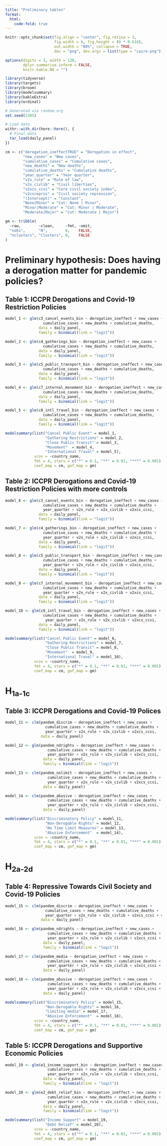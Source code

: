 ```yaml
---
title: "Preliminary tables"
format:
  html:
    code-fold: true
---
```


```r
knitr::opts_chunk$set(fig.align = "center", fig.retina = 3,
                      fig.width = 6, fig.height = (6 * 0.618),
                      out.width = "80%", collapse = TRUE,
                      dev = "png", dev.args = list(type = "cairo-png"))

options(digits = 3, width = 120,
        dplyr.summarise.inform = FALSE,
        knitr.kable.NA = "")
```

```r
library(tidyverse)
library(targets)
library(broom)
library(modelsummary)
library(kableExtra)
library(ordinal)

# Generated via random.org
set.seed(2385)

# Load data 
withr::with_dir(here::here(), {
  # Final data
  tar_load(daily_panel)
})
```

```r
cm <- c("derogation_ineffectTRUE" = "Derogation in effect",
        "new_cases" = "New cases",
        "cumulative_cases" = "Cumulative cases",
        "new_deaths" = "New deaths",
        "cumulative_deaths" = "Cumulative deaths",
        "year_quarter" = "Year quarter",
        "v2x_rule" = "Rule of law",
        "v2x_civlib" = "Civil liberties",
        "v2xcs_ccsi" = "Core civil society index",
        "v2csreprss" = "Civil society repression",
        "(Intercept)" = "Constant",
        "None|Minor" = "Cut: None | Minor",
        "Minor|Moderate" = "Cut: Minor | Moderate",
        "Moderate|Major" = "Cut: Moderate | Major")

gm <- tribble(
  ~raw,        ~clean,     ~fmt, ~omit,
  "nobs",      "N",        0,    FALSE,
  "nclusters", "Clusters", 0,    FALSE
)
```


# Preliminary hypothesis: Does having a derogation matter for pandemic policies?

## Table 1: ICCPR Derogations and Covid-19 Restriction Policies

```r
model_1 <- glm(c3_cancel_events_bin ~ derogation_ineffect + new_cases + 
                 cumulative_cases + new_deaths + cumulative_deaths,
               data = daily_panel,
               family = binomial(link = "logit"))

model_2 <- glm(c4_gatherings_bin ~ derogation_ineffect + new_cases + 
                 cumulative_cases + new_deaths + cumulative_deaths,
               data = daily_panel,
               family = binomial(link = "logit"))

model_3 <- glm(c5_public_transport_bin ~ derogation_ineffect + new_cases + 
                 cumulative_cases + new_deaths + cumulative_deaths,
               data = daily_panel,
               family = binomial(link = "logit"))

model_4 <- glm(c7_internal_movement_bin ~ derogation_ineffect + new_cases + 
                 cumulative_cases + new_deaths + cumulative_deaths,
               data = daily_panel,
               family = binomial(link = "logit"))

model_5 <- glm(c8_intl_travel_bin ~ derogation_ineffect + new_cases + 
                 cumulative_cases + new_deaths + cumulative_deaths,
               data = daily_panel,
               family = binomial(link = "logit"))

modelsummary(list("Cancel Public Event" = model_1,
                  "Gathering Restrictions" = model_2,
                  "Close Public Transit" = model_3,
                  "Movement"  = model_4,
                  "International Travel" = model_5),
             vcov = ~country_name, 
             fmt = 4, stars = c("*" = 0.1, "**" = 0.01, "***" = 0.001),
             coef_map = cm, gof_map = gm)
```

## Table 2: ICCPR Derogations and Covid-19 Restriction Policies with more controls

```r
model_6 <- glm(c3_cancel_events_bin ~ derogation_ineffect + new_cases + 
                 cumulative_cases + new_deaths + cumulative_deaths +
                 year_quarter + v2x_rule + v2x_civlib + v2xcs_ccsi,
               data = daily_panel,
               family = binomial(link = "logit"))

model_7 <- glm(c4_gatherings_bin ~ derogation_ineffect + new_cases + 
                 cumulative_cases + new_deaths + cumulative_deaths +
                 year_quarter + v2x_rule + v2x_civlib + v2xcs_ccsi,
               data = daily_panel,
               family = binomial(link = "logit"))

model_8 <- glm(c5_public_transport_bin ~ derogation_ineffect + new_cases + 
                 cumulative_cases + new_deaths + cumulative_deaths +
                 year_quarter + v2x_rule + v2x_civlib + v2xcs_ccsi,
               data = daily_panel,
               family = binomial(link = "logit"))

model_9 <- glm(c7_internal_movement_bin ~ derogation_ineffect + new_cases + 
                 cumulative_cases + new_deaths + cumulative_deaths +
                 year_quarter + v2x_rule + v2x_civlib + v2xcs_ccsi,
               data = daily_panel,
               family = binomial(link = "logit"))

model_10 <- glm(c8_intl_travel_bin ~ derogation_ineffect + new_cases + 
                 cumulative_cases + new_deaths + cumulative_deaths +
                  year_quarter + v2x_rule + v2x_civlib + v2xcs_ccsi,
               data = daily_panel,
               family = binomial(link = "logit"))

modelsummary(list("Cancel Public Event" = model_6,
                  "Gathering Restrictions" = model_7,
                  "Close Public Transit" = model_8,
                  "Movement"  = model_9,
                  "International Travel" = model_10),
             vcov = ~country_name, 
             fmt = 4, stars = c("*" = 0.1, "**" = 0.01, "***" = 0.001),
             coef_map = cm, gof_map = gm)
```


# H~1a-1c~

## Table 3: ICCPR Derogations and Covid-19 Polices

```r
model_11 <- clm(pandem_discrim ~ derogation_ineffect + new_cases + 
                  cumulative_cases + new_deaths + cumulative_deaths +
                  year_quarter + v2x_rule + v2x_civlib + v2xcs_ccsi,
                data = daily_panel)

model_12 <- glm(pandem_ndrights ~ derogation_ineffect + new_cases + 
                   cumulative_cases + new_deaths + cumulative_deaths +
                   year_quarter + v2x_rule + v2x_civlib + v2xcs_ccsi,
                 data = daily_panel,
                 family = binomial(link = "logit"))

model_13 <- clm(pandem_nolimit ~ derogation_ineffect + new_cases + 
                   cumulative_cases + new_deaths + cumulative_deaths +
                   year_quarter + v2x_rule + v2x_civlib + v2xcs_ccsi,
                 data = daily_panel)

model_14 <- clm(pandem_abusive ~ derogation_ineffect + new_cases + 
                   cumulative_cases + new_deaths + cumulative_deaths +
                   year_quarter + v2x_rule + v2x_civlib + v2xcs_ccsi,
                 data = daily_panel)

modelsummary(list("Discriminatory Policy" = model_11,
                  "Non-Derogable Rights" = model_12,
                  "No Time Limit Measures" = model_13,
                  "Abusive Enforcement"  = model_14),
             vcov = ~country_name, 
             fmt = 4, stars = c("*" = 0.1, "**" = 0.01, "***" = 0.001),
             coef_map = cm, gof_map = gm)
```

# H~2a-2d~

## Table 4: Repressive Towards Civil Society and Covid-19 Policies

```r
model_15 <- clm(pandem_discrim ~ derogation_ineffect + new_cases + 
                  cumulative_cases + new_deaths + cumulative_deaths +
                  year_quarter + v2x_rule + v2x_civlib + v2xcs_ccsi + v2csreprss,
                data = daily_panel)

model_16 <- glm(pandem_ndrights ~ derogation_ineffect + new_cases + 
                   cumulative_cases + new_deaths + cumulative_deaths +
                   year_quarter + v2x_rule + v2x_civlib + v2xcs_ccsi + v2csreprss,
                 data = daily_panel,
                 family = binomial(link = "logit"))

model_17 <- clm(pandem_media ~ derogation_ineffect + new_cases + 
                   cumulative_cases + new_deaths + cumulative_deaths +
                   year_quarter + v2x_rule + v2x_civlib + v2xcs_ccsi + v2csreprss,
                 data = daily_panel)

model_18 <- clm(pandem_abusive ~ derogation_ineffect + new_cases + 
                   cumulative_cases + new_deaths + cumulative_deaths +
                   year_quarter + v2x_rule + v2x_civlib + v2xcs_ccsi + v2csreprss,
                 data = daily_panel)

modelsummary(list("Discriminatory Policy" = model_15,
                  "Non-Derogable Rights" = model_16,
                  "Limiting media" = model_17,
                  "Abusive Enforcement"  = model_18),
             vcov = ~country_name, 
             fmt = 4, stars = c("*" = 0.1, "**" = 0.01, "***" = 0.001),
             coef_map = cm, gof_map = gm)
```

## Table 5: ICCPR Derogations and Supportive Economic Policies

```r
model_19 <- glm(e1_income_support_bin ~ derogation_ineffect + new_cases + 
                   cumulative_cases + new_deaths + cumulative_deaths +
                   year_quarter + v2x_rule + v2x_civlib + v2xcs_ccsi,
                 data = daily_panel,
                 family = binomial(link = "logit"))

model_20 <- glm(e2_debt_relief_bin ~ derogation_ineffect + new_cases + 
                   cumulative_cases + new_deaths + cumulative_deaths +
                   year_quarter + v2x_rule + v2x_civlib + v2xcs_ccsi,
                 data = daily_panel,
                 family = binomial(link = "logit"))

modelsummary(list("Income Support" = model_19,
                  "Debt Relief" = model_20),
             vcov = ~country_name, 
             fmt = 4, stars = c("*" = 0.1, "**" = 0.01, "***" = 0.001),
             coef_map = cm, gof_map = gm)
```
